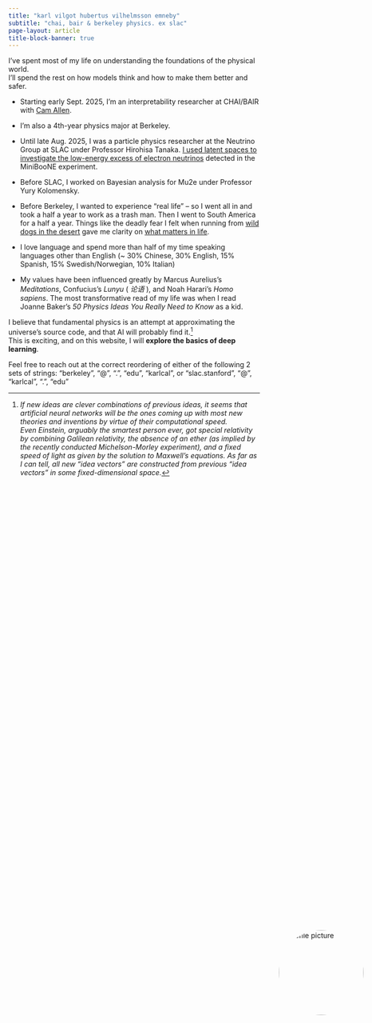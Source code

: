 ```yaml
---
title: "karl vilgot hubertus vilhelmsson emneby"
subtitle: "chai, bair & berkeley physics. ex slac"
page-layout: article
title-block-banner: true
---
```


<style>
.title-block-header {
  position: relative;
  padding-right: 200px; /* Add space for the image */
}

.profile-pic {
  position: absolute;
  right: 20px; /* Add some margin from the edge */
  top: 50%;
  transform: translateY(-50%);
  width: 170px; /* Smaller size */
  height: 170px; /* Smaller size */
  border-radius: 50%;
  object-fit: cover;
}

/* Reduce spacing after header */
.quarto-title-meta {
  margin-bottom: 0 !important;
}

main {
  margin-top: -2rem !important;
}

@media (max-width: 768px) {
  .title-block-header {
    padding-right: 0; /* Remove padding on mobile */
  }
  
  .profile-pic {
    position: static;
    transform: none;
    display: block;
    margin: 20px auto;
    width: 150px;
    height: 150px;
  }
  
  main {
    margin-top: 0 !important;
  }
}
</style>

<img src="picOfMe.jpg" class="profile-pic" alt="Profile picture">

I've spent most of my life on understanding the foundations of the physical world.  
I'll spend the rest on how models think and how to make them better and safer. 

- Starting early Sept. 2025, I'm an interpretability researcher at CHAI/BAIR with [Cam Allen](https://camallen.net/). 

- I'm also a 4th-year physics major at Berkeley. 

- Until late Aug. 2025, I was a particle physics researcher at the Neutrino Group at SLAC under Professor Hirohisa Tanaka. 
[I used latent spaces to investigate the low-energy excess of electron neutrinos](https://github.com/karlcal1/MiniBooNE-studies/blob/main/presentation.pdf) detected in the MiniBooNE experiment. 

- Before SLAC, I worked on Bayesian analysis for Mu2e under Professor Yury Kolomensky. 

- Before Berkeley, I wanted to experience "real life" -- so I went all in and took a half a year to work as a trash man.
Then I went to South America for a half a year.
Things like the deadly fear I felt when running from [wild dogs in the desert](desert_around_arequipa.jpg) gave me clarity on [what matters in life](friends_n_fam.jpg). 

- I love language and spend more than half of my time speaking languages other than English (~ 30% Chinese, 30% English, 15% Spanish, 15% Swedish/Norwegian, 10% Italian)

- My values have been influenced greatly by Marcus Aurelius's *Meditations*, Confucius's *Lunyu* ( *论语* ), and Noah Harari's *Homo sapiens*. 
The most transformative read of my life was when I read Joanne Baker's *50 Physics Ideas You Really Need to Know* as a kid.

I believe that fundamental physics is an attempt at approximating the universe's source code, and that AI will probably find it.[^1]  
This is exciting, and on this website, I will **explore the basics of deep learning**. 

Feel free to reach out at the correct reordering of either of the following 2 sets of strings: "berkeley", "@", ".", "edu", "karlcal", or "slac.stanford", "@", "karlcal",  ".", "edu"


[^1]: *If new ideas are clever combinations of previous ideas, it seems that artificial neural networks will be the ones coming up with most new theories and inventions by virtue of their computational speed.  
Even Einstein, arguably the smartest person ever, got special relativity by combining Galilean relativity, the absence of an ether (as implied by the recently conducted Michelson-Morley experiment), and a fixed speed of light as given by the solution to Maxwell's equations. 
As far as I can tell, all new "idea vectors" are constructed from previous "idea vectors" in some fixed-dimensional space.*